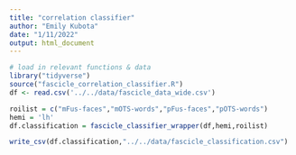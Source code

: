 ```yaml
---
title: "correlation classifier"
author: "Emily Kubota"
date: "1/11/2022"
output: html_document
---
```


```r
# load in relevant functions & data 
library("tidyverse")
source("fascicle_correlation_classifier.R")
df <- read.csv('../../data/fascicle_data_wide.csv')
```

```r
roilist = c("mFus-faces","mOTS-words","pFus-faces","pOTS-words")
hemi = 'lh'
df.classification = fascicle_classifier_wrapper(df,hemi,roilist)
```

```r
write_csv(df.classification,"../../data/fascicle_classification.csv")
```

